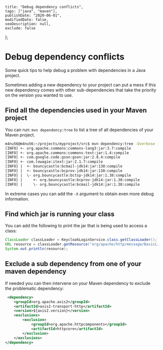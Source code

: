     title: "Debug dependency conflicts", 
    tags: ["java", "maven"], 
    publishDate: "2020-06-01", 
    modifiedDate: false, 
    seoDescription: null, 
    exclude: false 
};

# Debug dependency conflicts

Some quick tips to help debug a problem with dependencies in a Java project. 

Sometimes adding a new dependency to your project can put a mess if this new dependency comes with other sub-dependencies that take the priority on the version you wanted to use. 

## Find all the dependencies used in your Maven project

You can run: `mvn dependency:tree` to list a tree of all dependencies of your Maven project.

```bash
m4nu56@m4nu56:~/projects/myproject/src$ mvn dependency:tree -Dverbose -Ddetail=true -Dincludes=org.bouncycastle
[INFO] +- org.apache.commons:commons-lang3:jar:3.7:compile
[INFO] +- org.apache.commons:commons-text:jar:1.4:compile
[INFO] +- com.google.code.gson:gson:jar:2.8.4:compile
[INFO] +- com.lowagie:itext:jar:2.1.7:compile
[INFO] |  +- bouncycastle:bcmail-jdk14:jar:138:compile
[INFO] |  +- bouncycastle:bcprov-jdk14:jar:138:compile
[INFO] |  \- org.bouncycastle:bctsp-jdk14:jar:1.38:compile
[INFO] |     +- org.bouncycastle:bcprov-jdk14:jar:1.38:compile
[INFO] |     \- org.bouncycastle:bcmail-jdk14:jar:1.38:compile
```

In extreme cases you can add the `-X` argument to obtain even more debug information. 


## Find which jar is running your class

You can add the following to print the jar that is being used to access a class: 

```java
ClassLoader classLoader = KeycloakLoginService.class.getClassLoader();
URL resource = classLoader.getResource("org/apache/http/message/BasicLineFormatter.class");
System.out.println(resource);
```

## Exclude a sub dependency from one of your maven dependency 

If needed you can then intervene on your Maven dependency to exclude the problematic dependency: 

```xml
 <dependency>
    <groupId>org.apache.axis2</groupId>
    <artifactId>axis2-transport-http</artifactId>
    <version>${axis2.version}</version>
    <exclusions>
        <exclusion>
            <groupId>org.apache.httpcomponents</groupId>
            <artifactId>httpcore</artifactId>
        </exclusion>
    </exclusions>
</dependency>
```
